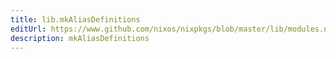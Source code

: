 ```yaml
---
title: lib.mkAliasDefinitions
editUrl: https://www.github.com/nixos/nixpkgs/blob/master/lib/modules.nix#L1050C37
description: mkAliasDefinitions
---
```




<LinkCard
    title="Contribute Now!"
    description="API Documentation is done in our source code"
    href="https://www.github.com/nixos/nixpkgs/blob/master/lib/modules.nix#L1050C37"
/>

